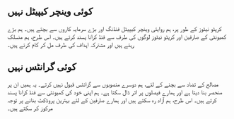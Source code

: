 ## کوئی وینچر کیپیٹل نہیں

<div className="h-2"/>

کرپٹو نیٹوز کے طور پر، ہم روایتی وینچر کیپیٹل فنڈنگ اور بڑے سرمایہ کاروں سے بچتے ہیں۔ ہم بڑے کمیونٹی کے صارفین اور کرپٹو نیٹوز لوگوں کی طرف سے فنڈ کرانا پسند کرتے ہیں۔ اس طرح، ہم منسلک رہتے ہیں اور مشترکہ اہداف کی طرف مل کر کام کرتے ہیں۔

<div className="h-4"/>

## کوئی گرانٹس نہیں

<div className="h-2"/>

مصالح کے تضاد سے بچنے کے لئے، ہم دوسرے منصوبوں سے گرانٹس قبول نہیں کرتے۔ یہ ہمیں ان پر منحصر بنا دیتا ہے اور ہمارے فیصلوں پر اثر ڈال سکتا ہے۔ ہم اپنی خود کی کمیونٹی سے فنڈ کرانا پسند کرتے ہیں۔ اس طرح، ہم آزاد رہ سکتے ہیں اور ہمارے صارفین کے لئے بہترین پروڈکٹ بنانے پر توجہ مرکوز کر سکتے ہیں۔

